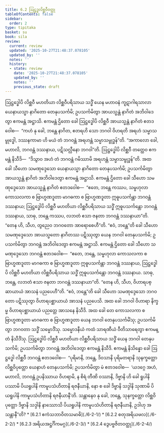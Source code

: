 ```yaml
---
title: 6.2 ဩဋ္ဌဒ္ဓလိစ္ဆဝီဝတ္ထု
tableOfContents: false
sidebar:
  order: 2
type: tipitaka
basket: su
book: sila
review:
  current: review
  updated: '2025-10-27T21:48:37.078105'
  updated_by: ''
  notes: ''
  history:
  - state: review
    date: '2025-10-27T21:48:37.078105'
    updated_by: ''
    notes: ''
    previous_state: draft
---
```



<ReviewStatus review={frontmatter.review} showDetails={true} />

<HypothesisAnnotation frontmatter={frontmatter} />

<DynamicBreadcrumb />

<Division number="361" book="sila" e="ch" v="6" p="144">

<Paragraph number="599" book="sila">
ဩဋ္ဌဒ္ဓေါပိ လိစ္ဆဝီ မဟတိယာ လိစ္ဆဝီပရိသာယ သဒ္ဓိံ ယေန မဟာဝနံ ကူဋာဂါရသာလာ ယေနာယသ္မာ နာဂိတော တေနုပသင်္ကမိ; ဥပသင်္ကမိတွာ အာယသ္မန္တံ နာဂိတံ အဘိဝါဒေတွာ ဧကမန္တံ အဋ္ဌာသိ. ဧကမန္တံ ဌိတော ခေါ ဩဋ္ဌဒ္ဓေါပိ လိစ္ဆဝီ အာယသ္မန္တံ နာဂိတံ ဧတဒဝေါစ—  “ကဟံ နု ခေါ, ဘန္တေ နာဂိတ, ဧတရဟိ သော ဘဂဝါ ဝိဟရတိ အရဟံ သမ္မာသမ္ဗုဒ္ဓေါ, ဒဿနကာမာ ဟိ မယံ တံ ဘဂဝန္တံ အရဟန္တံ သမ္မာသမ္ဗုဒ္ဓန်”တိ. “အကာလော ခေါ, မဟာလိ, ဘဂဝန္တံ ဒဿနာယ, ပဋိသလ္လီနော ဘဂဝါ”တိ. ဩဋ္ဌဒ္ဓေါပိ လိစ္ဆဝီ တတ္ထေဝ ဧကမန္တံ နိသီဒိ—  “ဒိသွာဝ အဟံ တံ ဘဂဝန္တံ ဂမိဿာမိ အရဟန္တံ သမ္မာသမ္ဗုဒ္ဓန်”တိ.


</Paragraph>

</Division>
<Division number="362" book="sila" e="ch" v="6" p="144">

<Paragraph number="600" book="sila">
အထ ခေါ သီဟော သမဏုဒ္ဒေသော ယေနာယသ္မာ နာဂိတော တေနုပသင်္ကမိ; ဥပသင်္ကမိတွာ အာယသ္မန္တံ နာဂိတံ အဘိဝါဒေတွာ ဧကမန္တံ အဋ္ဌာသိ. ဧကမန္တံ ဌိတော ခေါ သီဟော သမဏုဒ္ဒေသော အာယသ္မန္တံ နာဂိတံ ဧတဒဝေါစ—  “ဧတေ, ဘန္တေ ကဿပ, သမ္ဗဟုလာ ကောသလကာ စ ဗြာဟ္မဏဒူတာ မာဂဓကာ စ ဗြာဟ္မဏဒူတာ ဣဓူပသင်္ကန္တာ ဘဂဝန္တံ ဒဿနာယ; ဩဋ္ဌဒ္ဓေါပိ လိစ္ဆဝီ မဟတိယာ လိစ္ဆဝီပရိသာယ သဒ္ဓိံ ဣဓူပသင်္ကန္တော ဘဂဝန္တံ ဒဿနာယ, သာဓု, ဘန္တေ ကဿပ, လဘတံ ဧသာ ဇနတာ ဘဂဝန္တံ ဒဿနာယာ”တိ.


</Paragraph>

<Paragraph number="601" book="sila">
“တေန ဟိ, သီဟ, တွညေဝ ဘဂဝတော အာရောစေဟီ”တိ. “ဧဝံ, ဘန္တေ”တိ ခေါ သီဟော သမဏုဒ္ဒေသော အာယသ္မတော နာဂိတဿ ပဋိဿုတွာ ယေန ဘဂဝါ တေနုပသင်္ကမိ; ဥပသင်္ကမိတွာ ဘဂဝန္တံ အဘိဝါဒေတွာ ဧကမန္တံ အဋ္ဌာသိ. ဧကမန္တံ ဌိတော ခေါ သီဟော သမဏုဒ္ဒေသော ဘဂဝန္တံ ဧတဒဝေါစ—  “ဧတေ, ဘန္တေ, သမ္ဗဟုလာ ကောသလကာ စ ဗြာဟ္မဏဒူတာ မာဂဓကာ စ ဗြာဟ္မဏဒူတာ ဣဓူပသင်္ကန္တာ ဘဂဝန္တံ ဒဿနာယ, ဩဋ္ဌဒ္ဓေါပိ လိစ္ဆဝီ မဟတိယာ လိစ္ဆဝီပရိသာယ သဒ္ဓိံ ဣဓူပသင်္ကန္တော ဘဂဝန္တံ ဒဿနာယ. သာဓု, ဘန္တေ, လဘတံ ဧသာ ဇနတာ ဘဂဝန္တံ ဒဿနာယာ”တိ. “တေန ဟိ, သီဟ, ဝိဟာရပစ္ဆာယာယံ အာသနံ ပညပေဟီ”တိ. “ဧဝံ, ဘန္တေ”တိ ခေါ သီဟော သမဏုဒ္ဒေသော ဘဂဝတော ပဋိဿုတွာ ဝိဟာရပစ္ဆာယာယံ အာသနံ ပညပေသိ.


</Paragraph>

</Division>
<Division number="363" book="sila" e="ch" v="6" p="145">

<Paragraph number="602" book="sila">
အထ ခေါ ဘဂဝါ ဝိဟာရာ နိက္ခမ္မ ဝိဟာရပစ္ဆာယာယံ ပညတ္တေ အာသနေ နိသီဒိ. အထ ခေါ တေ ကောသလကာ စ ဗြာဟ္မဏဒူတာ မာဂဓကာ စ ဗြာဟ္မဏဒူတာ ယေန ဘဂဝါ တေနုပသင်္ကမိံသု; ဥပသင်္ကမိတွာ ဘဂဝတာ သဒ္ဓိံ သမ္မောဒိံသု. သမ္မောဒနီယံ ကထံ သာရဏီယံ ဝီတိသာရေတွာ ဧကမန္တံ နိသီဒိံသု. ဩဋ္ဌဒ္ဓေါပိ လိစ္ဆဝီ မဟတိယာ လိစ္ဆဝီပရိသာယ သဒ္ဓိံ ယေန ဘဂဝါ တေနုပသင်္ကမိ; ဥပသင်္ကမိတွာ ဘဂဝန္တံ အဘိဝါဒေတွာ ဧကမန္တံ နိသီဒိ.


</Paragraph>

</Division>
<Division number="364" book="sila" e="ch" v="6" p="145">

<Paragraph number="603" book="sila">
ဧကမန္တံ နိသိန္နော ခေါ ဩဋ္ဌဒ္ဓေါ လိစ္ဆဝီ ဘဂဝန္တံ ဧတဒဝေါစ—  “ပုရိမာနိ, ဘန္တေ, ဒိဝသာနိ ပုရိမတရာနိ သုနက္ခတ္တော လိစ္ဆဝိပုတ္တော ယေနာဟံ တေနုပသင်္ကမိ; ဥပသင်္ကမိတွာ မံ ဧတဒဝေါစ—  ‘ယဒဂ္ဂေ အဟံ, မဟာလိ, ဘဂဝန္တံ ဥပနိဿာယ ဝိဟရာမိ, န စိရံ တီဏိ ဝဿာနိ, ဒိဗ္ဗာနိ ဟိ ခေါ ရူပါနိ ပဿာမိ ပိယရူပါနိ ကာမူပသံဟိတာနိ ရဇနီယာနိ, နော စ ခေါ ဒိဗ္ဗာနိ သဒ္ဒါနိ သုဏာမိ ပိယရူပါနိ ကာမူပသံဟိတာနိ ရဇနီယာနီ’တိ. သန္တာနေဝ နု ခေါ, ဘန္တေ, သုနက္ခတ္တော လိစ္ဆဝိပုတ္တော ဒိဗ္ဗာနိ သဒ္ဒါနိ နာဿောသိ ပိယရူပါနိ ကာမူပသံဟိတာနိ ရဇနီယာနိ, ဥဒါဟု အသန္တာနီ”တိ?

</Paragraph>
</Division>

<TableOfContents book="sila" section="6.2">
* [6.2.1 ဧကံသဘာဝိတသမာဓိ](./6-2-1/)
* [6.2.2 စတုအရိယဖလ](./6-2-2/)
* [6.2.3 အရိယအဋ္ဌင်္ဂိကမဂ္ဂ](./6-2-3/)
* [6.2.4 ဒွေပဗ္ဗဇိတဝတ္ထု](./6-2-4/)
</TableOfContents>